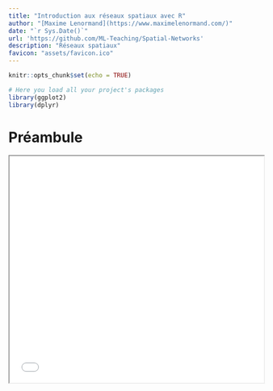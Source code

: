 ```yaml
---
title: "Introduction aux réseaux spatiaux avec R"
author: "[Maxime Lenormand](https://www.maximelenormand.com/)"
date: "`r Sys.Date()`"
url: 'https://github.com/ML-Teaching/Spatial-Networks'
description: "Réseaux spatiaux"
favicon: "assets/favicon.ico"
---
```


```r
knitr::opts_chunk$set(echo = TRUE)

# Here you load all your project's packages
library(ggplot2)
library(dplyr)
```

# Préambule {.unnumbered #preambule}

<iframe src="slides/intro/Cours_Introduction.pdf" width="100%" height="450px">
    Ce navigateur ne supporte pas les PDF. <a href="assets/Cours1.pdf">Télécharger le PDF</a>.
</iframe>












